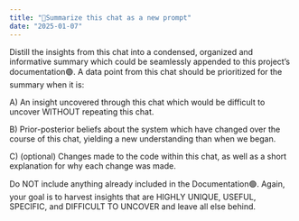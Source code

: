 ---
title: "📝Summarize this chat as a new prompt"
date: "2025-01-07"
---
Distill the insights from this chat into a condensed, organized and informative summary which could be seamlessly appended to this project’s documentation🟢. A data point from this chat should be prioritized for the summary when it is:

A) An insight uncovered through this chat which would be difficult to uncover WITHOUT repeating this chat. 

B) Prior-posterior beliefs about the system which have changed over the course of this chat, yielding a new understanding than when we began.

C) (optional) Changes made to the code within this chat, as well as a short explanation for why each change was made.

Do NOT include anything already included in the Documentation🟢. Again, your goal is to harvest insights that are HIGHLY UNIQUE, USEFUL, SPECIFIC, and DIFFICULT TO UNCOVER and leave all else behind.